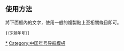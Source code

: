 {{Navbox
|bodyclass = hlist hlist-pipe
|name=宋朝年号
|title=[[宋朝年號列表|宋朝年号]]
|group1=[[宋朝]]
|list1=

{{Navbox|child
|group1 = [[北宋]]
|list1 = [[建隆]]{{to}}[[乾德 (北宋)|乾德]]{{to}}[[开宝]]{{to}}[[太平兴国]]{{to}}[[雍熙]]{{to}}[[端拱]]{{to}}[[淳化 (年号)|淳化]]{{to}}[[至道]]{{to}}[[咸平]]{{to}}[[景德]]{{to}}[[大中祥符]]{{to}}[[天禧 (北宋)|天禧]]{{to}}[[乾兴]]{{to}}[[天圣]]{{to}}[[明道 (北宋)|明道]]{{to}}[[景祐]]{{to}}[[宝元]]{{to}}[[康定 (年号)|康定]]{{to}}[[慶曆]]{{to}}[[皇祐]]{{to}}[[至和]]{{to}}[[嘉祐]]{{to}}[[治平 (北宋)|治平]]{{to}}[[熙宁]]{{to}}[[元丰 (北宋)|元丰]]{{to}}[[元祐 (年號)|元祐]]{{to}}[[紹聖]]{{to}}[[元符]]{{to}}[[建中靖国]]{{to}}[[崇宁]]{{to}}[[大观 (年号)|大观]]{{to}}[[政和 (年号)|政和]]{{to}}[[重和]]{{to}}[[宣和 (北宋)|宣和]]{{to}}[[靖康]]

|group2 = [[南宋]]
|list2 = [[建炎]]{{to}}[[明受]]{{to}}[[建炎]]{{to}}[[紹興 (南宋)|紹興]]{{to}}[[隆興]]{{to}}[[乾道 (南宋)|乾道]]{{to}}（預定：[[純熙]]）{{to}}[[淳熙]]{{to}}[[绍熙]]{{to}}[[慶元 (年號)|慶元]]{{to}}[[嘉泰]]{{to}}[[开禧]]{{to}}[[嘉定 (年号)|嘉定]]{{to}}[[宝庆]]{{to}}[[绍定]]{{to}}[[端平]]{{to}}[[嘉熙]]{{to}}[[淳祐]]{{to}}[[宝祐]]{{to}}[[开庆]]{{to}}[[景定]]{{to}}[[咸淳]]{{to}}[[德祐]]{{to}}[[景炎]]{{to}}[[祥兴]]
}}

|group2 = 其他势力
|list2 = [[应运]]、[[化順]]、[[得圣]]、[[景瑞 (儂智高)|景瑞]]{{to}}[[启历|啟曆]]、[[隆興 (趙諗)|隆興]]、[[永乐 (方腊)|永乐]]、[[天载]]、[[正法 (李合戎)|正法]]{{to}}[[人知]]、[[太平 (李婆備)|太平]]、[[阜昌]]、[[大聖天王]]、[[罗平 (王法恩)|罗平]]、[[乾貞 (阿謝)|乾貞]]、[[罗平 (李接)|罗平]]、[[轉運 (吳曦)|轉運]]、[[重德]]

|group3 = 未詳及誤收
|list3 = [[端懿]]、[[启历|大曆]]、[[庚戌 (楊幺)|庚戌]]、[[天戰 (陳萬)|天战]]、[[龙兴 (侯子光)|龙兴]]、[[天定 (徐寿辉)|天定]]

|below={{中国年号}}
}}
</center><noinclude>

==使用方法==
將下面框內的文字，使用一般的複製貼上至相關條目即可。
<pre>{{宋朝年号}}</pre>

[[Category:宋朝年号|*]]
[[Category:中国年号导航模板]]
</noinclude>